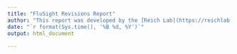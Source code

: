 ```yaml
---
title: "FluSight Revisions Report"
author: "This report was developed by the [Reich Lab](https://reichlab.io/) from UMass-Amherst."
date: "`r format(Sys.time(), '%B %d, %Y')`"
output: html_document
      
---
```


```r

```

